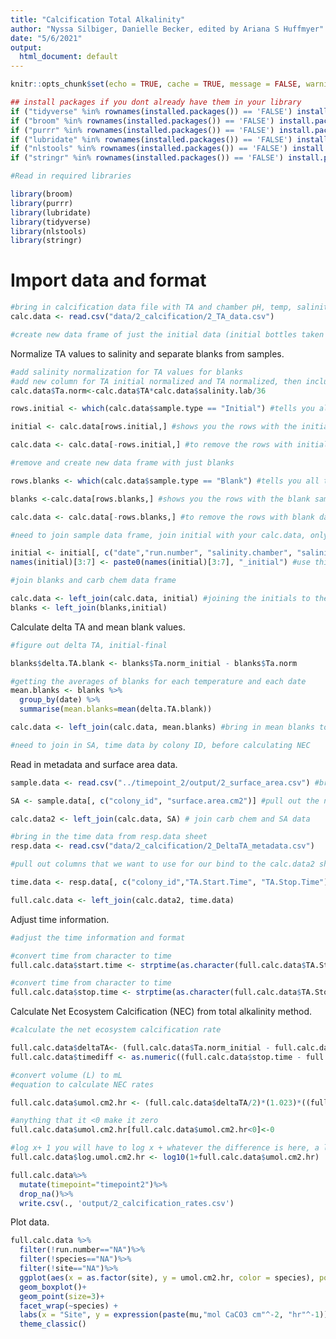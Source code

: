 ```yaml
---
title: "Calcification Total Alkalinity"
author: "Nyssa Silbiger, Danielle Becker, edited by Ariana S Huffmyer"
date: "5/6/2021"
output:
  html_document: default
---
```


```r
knitr::opts_chunk$set(echo = TRUE, cache = TRUE, message = FALSE, warning = FALSE)
```

```r
## install packages if you dont already have them in your library
if ("tidyverse" %in% rownames(installed.packages()) == 'FALSE') install.packages('tidyverse') 
if ("broom" %in% rownames(installed.packages()) == 'FALSE') install.packages('broom') 
if ("purrr" %in% rownames(installed.packages()) == 'FALSE') install.packages('purrr') 
if ("lubridate" %in% rownames(installed.packages()) == 'FALSE') install.packages('lubridate') 
if ("nlstools" %in% rownames(installed.packages()) == 'FALSE') install.packages('nlstools')
if ("stringr" %in% rownames(installed.packages()) == 'FALSE') install.packages('stringr') 

#Read in required libraries

library(broom)
library(purrr)
library(lubridate)
library(tidyverse)
library(nlstools)
library(stringr)
```

# Import data and format
```r
#bring in calcification data file with TA and chamber pH, temp, salinity measurements
calc.data <- read.csv("data/2_calcification/2_TA_data.csv")

#create new data frame of just the initial data (initial bottles taken before each run for initial TA measurements), pull out initial data from sample.type
```

Normalize TA values to salinity and separate blanks from samples.  
```r
#add salinity normalization for TA values for blanks
#add new column for TA initial normalized and TA normalized, then include TA.norm values below 
calc.data$Ta.norm<-calc.data$TA*calc.data$salinity.lab/36

rows.initial <- which(calc.data$sample.type == "Initial") #tells you all the rows that you have with initial sample type

initial <- calc.data[rows.initial,] #shows you the rows with the initial sample type

calc.data <- calc.data[-rows.initial,] #to remove the rows with initial data

#remove and create new data frame with just blanks

rows.blanks <- which(calc.data$sample.type == "Blank") #tells you all the rows that you have wwith blanks

blanks <-calc.data[rows.blanks,] #shows you the rows with the blank sample type

calc.data <- calc.data[-rows.blanks,] #to remove the rows with blank data

#need to join sample data frame, join initial with your calc.data, only by run number, pull out the columns we need

initial <- initial[, c("date","run.number", "salinity.chamber", "salinity.lab", "TA", "mV.chamber", "Ta.norm")]
names(initial)[3:7] <- paste0(names(initial)[3:7], "_initial") #use this to rename all of our columns

#join blanks and carb chem data frame

calc.data <- left_join(calc.data, initial) #joining the initials to the data frame for carb chem
blanks <- left_join(blanks,initial)
```

Calculate delta TA and mean blank values.  
```r
#figure out delta TA, initial-final

blanks$delta.TA.blank <- blanks$Ta.norm_initial - blanks$Ta.norm

#getting the averages of blanks for each temperature and each date
mean.blanks <- blanks %>% 
  group_by(date) %>%
  summarise(mean.blanks=mean(delta.TA.blank))

calc.data <- left_join(calc.data, mean.blanks) #bring in mean blanks to calc.data

#need to join in SA, time data by colony ID, before calculating NEC
```

Read in metadata and surface area data.  
```r
sample.data <- read.csv("../timepoint_2/output/2_surface_area.csv") #bring in SA and volume data sheet

SA <- sample.data[, c("colony_id", "surface.area.cm2")] #pull out the necessary columns and treatment 

calc.data2 <- left_join(calc.data, SA) # join carb chem and SA data

#bring in the time data from resp.data sheet
resp.data <- read.csv("data/2_calcification/2_DeltaTA_metadata.csv")

#pull out columns that we want to use for our bind to the calc.data2 sheet

time.data <- resp.data[, c("colony_id","TA.Start.Time", "TA.Stop.Time")] 

full.calc.data <- left_join(calc.data2, time.data)
```

Adjust time information.  
```r
#adjust the time information and format

#convert time from character to time
full.calc.data$start.time <- strptime(as.character(full.calc.data$TA.Start.Time), "%I:%M:%S %p")

#convert time from character to time
full.calc.data$stop.time <- strptime(as.character(full.calc.data$TA.Stop.Time), "%I:%M:%S %p")
```

Calculate Net Ecosystem Calcification (NEC) from total alkalinity method.  
```r
#calculate the net ecosystem calcification rate

full.calc.data$deltaTA<- (full.calc.data$Ta.norm_initial - full.calc.data$Ta.norm) - full.calc.data$mean.blanks
full.calc.data$timediff <- as.numeric((full.calc.data$stop.time - full.calc.data$start.time)) 

#convert volume (L) to mL 
#equation to calculate NEC rates 

full.calc.data$umol.cm2.hr <- (full.calc.data$deltaTA/2)*(1.023)*((full.calc.data$vol.L*1000)/full.calc.data$surface.area.cm2)*(1/full.calc.data$timediff)*(1/1000)

#anything that it <0 make it zero
full.calc.data$umol.cm2.hr[full.calc.data$umol.cm2.hr<0]<-0

#log x+ 1 you will have to log x + whatever the difference is here, a line for dissolution and calcification
full.calc.data$log.umol.cm2.hr <- log10(1+full.calc.data$umol.cm2.hr) 

full.calc.data%>%
  mutate(timepoint="timepoint2")%>%
  drop_na()%>%
  write.csv(., 'output/2_calcification_rates.csv') 
```

Plot data.  
```r
full.calc.data %>%
  filter(!run.number=="NA")%>%
  filter(!species=="NA")%>%
  filter(!site=="NA")%>%
  ggplot(aes(x = as.factor(site), y = umol.cm2.hr, color = species), position=position_dodge(0.5)) +
  geom_boxplot()+
  geom_point(size=3)+
  facet_wrap(~species) +
  labs(x = "Site", y = expression(paste(mu,"mol CaCO3 cm"^-2, "hr"^-1))) +                                       # Plot all points
  theme_classic() 
```